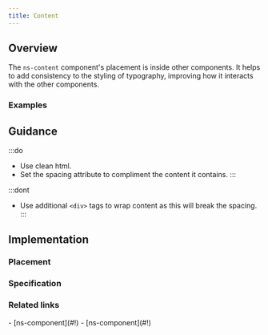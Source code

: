 ```yaml
---
title: Content
---
```




## Overview

<CompDetails name={componentName} />

The `ns-content` component's placement is inside other components. It helps to add consistency to the styling of typography, improving how it interacts with the other components.

### Examples

<ExampleViewer type="standard" />

## Guidance

:::do
- Use clean html.
- Set the spacing attribute to compliment the content it contains.
:::

:::dont
- Use additional `<div>` tags to wrap content as this will break the spacing.
:::

## Implementation

### Placement

<Placement name={componentName} />

### Specification

<Specification name={componentName} />

### Related links

<RelatedLinks name={componentName}>
- [ns-component](#!)
- [ns-component](#!)
</RelatedLinks>

